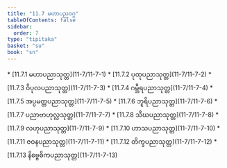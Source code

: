 ```yaml
---
title: "11.7 မဟာပညဝဂ္ဂ"
tableOfContents: false
sidebar:
  order: 7
type: "tipitaka"
basket: "su"
book: "sn"
---
```



<DynamicBreadcrumb />



<TableOfContents book="sn" section="11.7">
* [11.7.1 မဟာပညာသုတ္တ](11-7/11-7-1)
* [11.7.2 ပုထုပညာသုတ္တ](11-7/11-7-2)
* [11.7.3 ဝိပုလပညာသုတ္တ](11-7/11-7-3)
* [11.7.4 ဂမ္ဘီရပညာသုတ္တ](11-7/11-7-4)
* [11.7.5 အပ္ပမတ္တပညာသုတ္တ](11-7/11-7-5)
* [11.7.6 ဘူရိပညာသုတ္တ](11-7/11-7-6)
* [11.7.7 ပညာဗာဟုလ္လသုတ္တ](11-7/11-7-7)
* [11.7.8 သီဃပညာသုတ္တ](11-7/11-7-8)
* [11.7.9 လဟုပညာသုတ္တ](11-7/11-7-9)
* [11.7.10 ဟာသပညာသုတ္တ](11-7/11-7-10)
* [11.7.11 ဇဝနပညာသုတ္တ](11-7/11-7-11)
* [11.7.12 တိက္ခပညာသုတ္တ](11-7/11-7-12)
* [11.7.13 နိဗ္ဗေဓိကပညာသုတ္တ](11-7/11-7-13)
</TableOfContents>